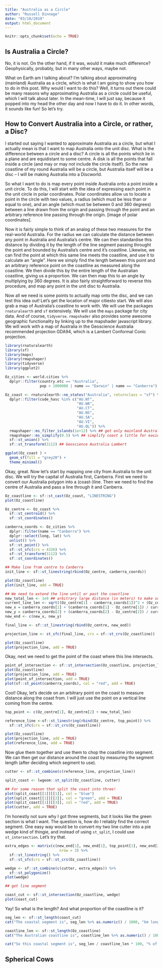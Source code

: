 ```yaml
---
title: "Australia as a Circle"
author: "Russell Dinnage"
date: "03/10/2019"
output: html_document
---
```


```r
knitr::opts_chunk$set(echo = TRUE)
```

## Is Australia a Circle?

No, it is not. On the other hand, if it was, would it make much difference? Geophysically, probably, but in many other ways, maybe not.

What on Earth am I talking about? I'm talking about approximating (mainland) Australia as a circle, which is what I am going to show you how to do in this post. Why would I want to do this? Well, it turns out there could be many reasons why approximating Australia as a circle could be useful, which I will talk about later. In the mean-time, I will just say, because it popped into my head the other day and now I have to do it. In other words, it sounds like fun! So let's try.

## How to Convert Australia into a Circle, or rather, a Disc?

I started out saying I wanted to approximate Australia as a circle, but what I actually mean is that I want to map Australia onto the unit disc. What is the difference between a circle and a disc? A circle is all the points which lie in a plane and are equidistant to some centre. A disk is all the points that fall inside a circle (and may or may not include the circle itself). So the new coastline of my round Australia will be a circle, but Australia itself will be a disc -- I will be making Australia into a Discworld. 

So what I want to do is map every point inside Australia onto a point inside a unit circle. To do this, I will start with the idea of expressing each point in the unit circle in polar coordinates. Polar coordinates allow us to locate a point in the circle with two values, a radius (which must be less than or equal to one), and an angle (which must be between 0 and 360 degrees) between a line drawn from the origin and passing through the point and an arbitrary reference line passing through the origin. [image of polar coordinates]. 

Now it is fairly simple to think of an analog of these two measures for the real-world Australia. For the radius we can calculate the distance between any point in Australia and Australia's centre. We can then standardise this distance by dividing it by the length of the line segment passing throught the point and bounded by Australia's centre and it's coastline. Likewise, we can find the point at which this same line meets the coastline, and use it to calculate an "angle". Here we simply find the length between this point and an arbitrary reference point on the coastline as measured along the coastline. We then divide this by the entire length of the Australian coastline, giving us a proportion. We can then map this to an angle by multiplying by 360 degrees. It is also fairly straightforward to reverse this procedure, and map any point in the unit disc to Australia.

Now all we need is some points to actually map onto the disc, and we can test this idea out! Let's get the location of major citiesto start. We will also grab a map of Australia's coastline to work with. We will use the packages `rnaturalearth` and `sf` extensively. We will use the `maps` package for city data. And of course, `tidyverse`. `rmapshader` also provides some awesome geographic functionality by linking up to the mapshader javascript library. We will work with a map of Australia in the Geoscience Australia recommended projection GDA94, which is a Lambert Conformal Conic projection.

```r
library(rnaturalearth)
library(sf)
library(maps)
library(rmapshaper)
library(tidyverse)
library(ggplot2)

Oz_cities <- world.cities %>%
  dplyr::filter(country.etc == "Australia",
                pop > 1000000 | name == "Darwin" | name == "Canberra")

Oz_coast <- rnaturalearth::ne_states("Australia", returnclass = "sf") %>%
  dplyr::filter(code_hasc %in% c("AU.NT",
                                 "AU.WA",
                                 "AU.CT",
                                 "AU.NS",
                                 "AU.SA",
                                 "AU.VI",
                                 "AU.QL")) %>%
  rmapshaper::ms_filter_islands(1e+12) %>% ## get only mainland Australia
  rmapshaper::ms_simplify(0.5) %>% ## simplify coast a little for easier computation later
  sf::st_union() %>% 
  sf::st_transform(3112) ## Geoscience Australia Lambert

ggplot(Oz_coast ) +
  geom_sf(fill = "grey20") +
  theme_minimal()

```

Okay, great. Now let's start by mapping one city from Australia to the unit disc. We will try the capital of Australia first, Canberra. First we need to convert our Australia polygon into a (coast-)line. Then we need to find the centre of Australia and pass a line through it and Canberra. 

```r
Oz_coastline <- sf::st_cast(Oz_coast, "LINESTRING")
plot(Oz_coastline)

Oz_centre <- Oz_coast %>%
  sf::st_centroid() %>%
  sf::st_coordinates()

canberra_coords <- Oz_cities %>%
  dplyr::filter(name == "Canberra") %>%
  dplyr::select(long, lat) %>%
  unlist() %>%
  sf::st_point() %>%
  sf::st_sfc(crs = 4326) %>%
  sf::st_transform(3112) %>%
  sf::st_coordinates()

## Make line from centre to Canberra
init_line <- sf::st_linestring(rbind(Oz_centre, canberra_coords))

plot(Oz_coastline)
plot(init_line, add = TRUE)

## We need to extend the line until or past the coastline
new_total_len <- 1e9 ## arbitrary large distance (in meters) to make sure line gets past coast
current_line_len <- sqrt((Oz_centre[1] - canberra_coords[1])^2 + (Oz_centre[2] - canberra_coords[2])^2)
new_x = canberra_coords[1] + (canberra_coords[1] - Oz_centre[1]) / current_line_len * new_total_len
new_y = canberra_coords[2] + (canberra_coords[2] - Oz_centre[2]) / current_line_len * new_total_len
new_end <- c(new_x, new_y)

final_line <- sf::st_linestring(rbind(Oz_centre, new_end))

projection_line <- st_sfc(final_line, crs = sf::st_crs(Oz_coastline))

plot(Oz_coastline)
plot(projection_line, add = TRUE)

```

Okay, next we need to get the point of the coast where this line intersects.

```r
point_of_intersection <- sf::st_intersection(Oz_coastline, projection_line)
plot(Oz_coastline)
plot(projection_line, add = TRUE)
plot(point_of_intersection, add = TRUE)
plot(sf::st_point(canberra_coords), col = "red", add = TRUE)
```
Cool! Okay, let's decide on an arbitrary point on the coast to measure distance along the coast from. I will just use the point on a vertical line coming from the centre.

```r
top_point <- c(Oz_centre[1], Oz_centre[2] + new_total_len)

reference_line <-sf::st_linestring(rbind(Oz_centre, top_point)) %>%
  sf::st_sfc(crs = sf::st_crs(Oz_coastline))

plot(Oz_coastline)
plot(projection_line, add = TRUE)
plot(reference_line, add = TRUE)
```
Now glue them together and use them to chop the coastline into segment. We can then get our distance around the coast by measuring the segment length (after deciding which segment to use).

```r
cutter <- sf::st_combine(c(reference_line, projection_line))

split_coast <- lwgeom::st_split(Oz_coastline, cutter)

## For some reason that split the coast into three!
plot(split_coast[[1]][[1]], col = "blue")
plot(split_coast[[1]][[2]], col = "green", add = TRUE)
plot(split_coast[[1]][[3]], col = "red", add = TRUE)
plot(cutter, add = TRUE)
```
I'm honestly not sure why I got three segments, but it looks like the green section is what I want. The question is, how do I reliably find the correct segment. One easy way would be to convert my two line cutter into a pie wedge kind of thingie, and instead of using `st_split`, I could use `st_intersection`. Let's try that. 

```r
extra_edges <- matrix(c(new_end[1], new_end[1], top_point[1], new_end[2], top_point[2], top_point[2]),
                         nrow = 3) %>%
  sf::st_linestring() %>%
  sf::st_sfc(crs = sf::st_crs(Oz_coastline))

wedge <- sf::st_combine(c(cutter, extra_edges)) %>%
  sf::st_polygonize()
plot(wedge)

## get line segment

coast_cut <- sf::st_intersection(Oz_coastline, wedge)
plot(coast_cut)

```

Yay! So what is the length? And what proportion of the coastline is it?

```r
seg_len <- sf::st_length(coast_cut)
cat("The coastal segment is", seg_len %>% as.numeric() / 1000, "km long\n")

coastline_len <- sf::st_length(Oz_coastline)
cat("The Australian coastline is", coastline_len %>% as.numeric() / 1000, "km long\n")

cat("So this coastal segment is", seg_len / coastline_len * 100, "% of the total coastline\n")
```
## Spherical Cows

